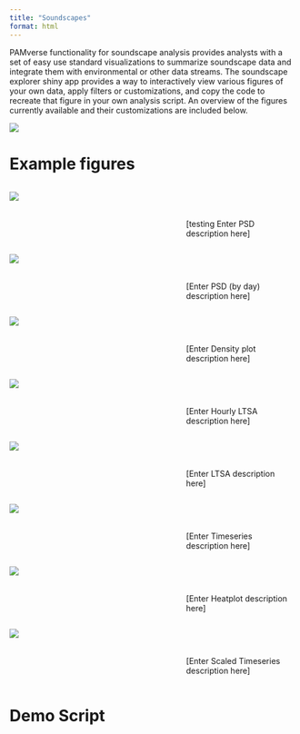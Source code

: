 ```yaml
---
title: "Soundscapes"
format: html
---
```


PAMverse functionality for soundscape analysis provides analysts with a set of easy use standard visualizations to summarize soundscape data and integrate them with environmental or other data streams. The soundscape explorer shiny app provides a way to interactively view various figures of your own data, apply filters or customizations, and copy the code to recreate that figure in your own analysis script. An overview of the figures currently available and their customizations are included below. 

![](/content/images/Soundscapes/Shiny.png)

# Example figures


::::: columns
::: {.column width="60%"}

![](/content/images/Soundscapes/PSD.png)

:::
::: {.column width="40%"}

\
\

[testing Enter PSD description here]

:::
:::::

::::: columns
::: {.column width="60%"}

![](/content/images/Soundscapes/PSD.day.png)

:::
::: {.column width="40%"}

\
\

[Enter PSD (by day) description here]

:::
:::::

::::: columns
::: {.column width="60%"}

![](/content/images/Soundscapes/density.png)

:::
::: {.column width="40%"}

\
\

[Enter Density plot description here]

:::
:::::

::::: columns
::: {.column width="60%"}

![](/content/images/Soundscapes/HourlyLTSA.png)

:::
::: {.column width="40%"}

\
\

[Enter Hourly LTSA description here]

:::
:::::

::::: columns
::: {.column width="60%"}

![](/content/images/Soundscapes/LTSA.png)

:::
::: {.column width="40%"}

\
\

[Enter LTSA description here]

:::
:::::


::::: columns
::: {.column width="60%"}

![](/content/images/Soundscapes/Timeseries.png)

:::
::: {.column width="40%"}

\
\

[Enter Timeseries description here]

:::
:::::



::::: columns
::: {.column width="60%"}

![](/content/images/Soundscapes/Heat.png)

:::
::: {.column width="40%"}

\
\

[Enter Heatplot description here]

:::
:::::


::::: columns
::: {.column width="60%"}

![](/content/images/Soundscapes/Scaled.timeseries.png)

:::
::: {.column width="40%"}

\
\

[Enter Scaled Timeseries description here]

:::
:::::

# Demo Script
